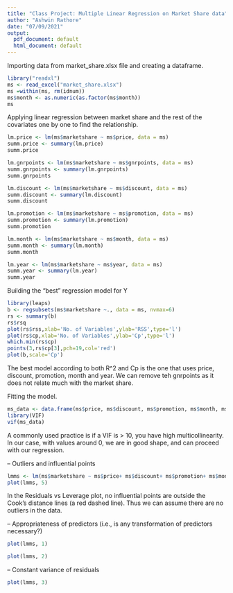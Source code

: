 ```yaml
---
title: "Class Project: Multiple Linear Regression on Market Share data"
author: "Ashwin Rathore"
date: "07/09/2021"
output:
  pdf_document: default
  html_document: default
---
```


 Importing data from market_share.xlsx file and creating a dataframe.
```r
library("readxl")
ms <- read_excel("market_share.xlsx")
ms =within(ms, rm(idnum))
ms$month <- as.numeric(as.factor(ms$month))
ms
```

Applying linear regression between market share and the rest of the covariates one by one to find the relationship.
```r
lm.price <- lm(ms$marketshare ~ ms$price, data = ms)
summ.price <- summary(lm.price)
summ.price

lm.gnrpoints <- lm(ms$marketshare ~ ms$gnrpoints, data = ms)
summ.gnrpoints <- summary(lm.gnrpoints)
summ.gnrpoints

lm.discount <- lm(ms$marketshare ~ ms$discount, data = ms)
summ.discount <- summary(lm.discount)
summ.discount

lm.promotion <- lm(ms$marketshare ~ ms$promotion, data = ms)
summ.promotion <- summary(lm.promotion)
summ.promotion

lm.month <- lm(ms$marketshare ~ ms$month, data = ms)
summ.month <- summary(lm.month)
summ.month

lm.year <- lm(ms$marketshare ~ ms$year, data = ms)
summ.year <- summary(lm.year)
summ.year
```

<!-- Plotting estimated regression function: -->

<!-- ```{r} -->
<!-- plot(senic$infection_risk ~ senic$length_of_stay) -->
<!-- abline(0.74430  , 0.37422) -->
<!-- abline(lmsenic1) -->

<!-- plot(senic$ava_facilities ~ senic$length_of_stay) -->
<!-- abline(15.8795  , 2.8274) -->
<!-- abline(lmsenic2) -->

<!-- plot(senic$xray_ratio ~ senic$length_of_stay) -->
<!-- abline(44.2440  , 3.8747) -->
<!-- abline(lmsenic3) -->
<!-- ``` -->

Building the “best" regression model for Y

```r
library(leaps)
b <- regsubsets(ms$marketshare ~., data = ms, nvmax=6)
rs <- summary(b)
rs$rsq
plot(rs$rss,xlab='No. of Variables',ylab='RSS',type='l')
plot(rs$cp,xlab='No. of Variables',ylab='Cp',type='l')
which.min(rs$cp)
points(3,rs$cp[3],pch=19,col='red')
plot(b,scale='Cp')

```
The best model according to both R^2 and Cp is the one that uses price, discount, promotion, month and year. We can remove teh gnrpoints as it does not relate much with the market share.

Fitting the model.


```r
ms_data <- data.frame(ms$price, ms$discount, ms$promotion, ms$month, ms$year)
library(VIF)
vif(ms_data)
```
A commonly used practice is if a VIF is > 10, you have high multicollinearity. In our case, with values around 0, we are in good shape, and can proceed with our regression.

– Outliers and influential points

```r
lmms <- lm(ms$marketshare ~ ms$price+ ms$discount+ ms$promotion+ ms$month+ ms$year, data = ms)
plot(lmms, 5)
```
In the Residuals vs Leverage plot, no influential points are outside the Cook’s distance lines (a red dashed
line). Thus we can assume there are no outliers in the data.


– Appropriateness of predictors (i.e., is any transformation of predictors necessary?)

```r
plot(lmms, 1)
```

<!-- There is no pattern in the residual plot in the graph and the red line is almost horizontal around 0. Hence -->
<!-- we can assume the linear relationship between ACT and GPA (except 47 and 112 which are outliers). -->

<!-- – Normality of residuals -->


```r
plot(lmms, 2)
```

<!-- In Normal QQ plot, all the points fall approximately along this reference line except 2 points as we noticed, 47 and 112(which are outliers), so we can assume normality. -->
<!-- plot(lmgpa, 3) -->

– Constant variance of residuals

```r
plot(lmms, 3)
```
<!-- It can be seen in the Scale-location plot that the variability (variances) of the residual points is constant -->
<!-- with the value of the fitted outcome variable, suggesting constant variances in the residuals errorsThus we -->
<!-- can see Homogeneity of variance(except 47 and 112 which are outliers). . -->



<!-- 7. Provide an intuitive interpretation of your final model. In other words, explain your findings to me as if -->
<!-- I have a minimal working knowledge of statistics. -->

<!-- Ans: In the dataset, we wanted to know if Average length of stay in a hospital (Y) is related to infection risk, -->
<!-- available facilities and services, and routine chest X-ray ratio or not. If yes, which combination of these factors are important to affect the Y. Thus we built a regression model to check the dependency of Y on these factors. We found out that the combination of all 3 of these factors plays a crucial role in obtaining Y and thus we made a model that can predict Y on the basis of these 3 variables. Also, we found out some outliers in our analysis (record 47 and 112 ) which can be removed to make data more coherent for prediction. -->

















